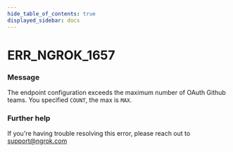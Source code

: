 ```yaml
---
hide_table_of_contents: true
displayed_sidebar: docs
---
```



# ERR_NGROK_1657

### Message

The endpoint configuration exceeds the maximum number of OAuth Github teams. You specified `COUNT`, the max is `MAX`.

<ErrorDetails error="err_ngrok_1657" />

### Further help

If you're having trouble resolving this error, please reach out to [support@ngrok.com](mailto:support@ngrok.com?subject=Help%20with%20ERR_NGROK_1657)
